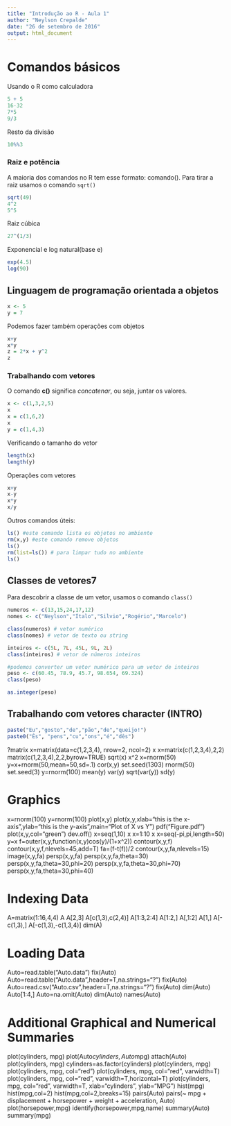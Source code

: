 ```yaml
---
title: "Introdução ao R - Aula 1"
author: "Neylson Crepalde"
date: "26 de setembro de 2016"
output: html_document
---
```

# Comandos básicos
Usando o R como calculadora
```r
5 + 5
16-32
7*5
9/3
```

Resto da divisão
```r
10%%3
```

### Raiz e potência
A maioria dos comandos no R tem esse formato: comando(). Para tirar a raiz usamos o comando `sqrt()`
```r
sqrt(49)
4^2
5^5
```

Raiz cúbica
```r
27^(1/3)
```

Exponencial e log natural(base e)
```r
exp(4.5)
log(90)
```
## Linguagem de programação orientada a objetos
```r
x <- 5
y = 7
```

Podemos fazer também operações com objetos
```r
x+y
x*y
z = 2*x + y^2
z
```

### Trabalhando com vetores
O comando **c()** significa *concatenar*, ou seja, juntar os valores.
```r
x <- c(1,3,2,5)
x
x = c(1,6,2)
x
y = c(1,4,3)
```

Verificando o tamanho do vetor
```r
length(x)
length(y)
```

Operações com vetores

```r
x+y
x-y
x*y
x/y
```

Outros comandos úteis:
```r
ls() #este comando lista os objetos no ambiente
rm(x,y) #este comando remove objetos
ls()
rm(list=ls()) # para limpar tudo no ambiente
ls()
```


## Classes de vetores7

Para descobrir a classe de um vetor, usamos o comando `class()`
```r
numeros <- c(13,15,24,17,12)
nomes <- c("Neylson","Ítalo","Silvio","Rogério","Marcelo")

class(numeros) # vetor numérico
class(nomes) # vetor de texto ou string

inteiros <- c(5L, 7L, 45L, 9L, 2L)
class(inteiros) # vetor de números inteiros

#podemos converter um vetor numérico para um vetor de inteiros
peso <- c(60.45, 78.9, 45.7, 98.654, 69.324)
class(peso)

as.integer(peso) 
```

## Trabalhando com vetores character (INTRO)
```r
paste("Eu","gosto","de","pão","de","queijo!")
paste0("Ês", "pens","cu","ons","é","dês")
```




?matrix
x=matrix(data=c(1,2,3,4), nrow=2, ncol=2)
x
x=matrix(c(1,2,3,4),2,2)
matrix(c(1,2,3,4),2,2,byrow=TRUE)
sqrt(x)
x^2
x=rnorm(50)
y=x+rnorm(50,mean=50,sd=.1)
cor(x,y)
set.seed(1303)
rnorm(50)
set.seed(3)
y=rnorm(100)
mean(y)
var(y)
sqrt(var(y))
sd(y)

# Graphics

x=rnorm(100)
y=rnorm(100)
plot(x,y)
plot(x,y,xlab="this is the x-axis",ylab="this is the y-axis",main="Plot of X vs Y")
pdf("Figure.pdf")
plot(x,y,col="green")
dev.off()
x=seq(1,10)
x
x=1:10
x
x=seq(-pi,pi,length=50)
y=x
f=outer(x,y,function(x,y)cos(y)/(1+x^2))
contour(x,y,f)
contour(x,y,f,nlevels=45,add=T)
fa=(f-t(f))/2
contour(x,y,fa,nlevels=15)
image(x,y,fa)
persp(x,y,fa)
persp(x,y,fa,theta=30)
persp(x,y,fa,theta=30,phi=20)
persp(x,y,fa,theta=30,phi=70)
persp(x,y,fa,theta=30,phi=40)

# Indexing Data

A=matrix(1:16,4,4)
A
A[2,3]
A[c(1,3),c(2,4)]
A[1:3,2:4]
A[1:2,]
A[,1:2]
A[1,]
A[-c(1,3),]
A[-c(1,3),-c(1,3,4)]
dim(A)

# Loading Data

Auto=read.table("Auto.data")
fix(Auto)
Auto=read.table("Auto.data",header=T,na.strings="?")
fix(Auto)
Auto=read.csv("Auto.csv",header=T,na.strings="?")
fix(Auto)
dim(Auto)
Auto[1:4,]
Auto=na.omit(Auto)
dim(Auto)
names(Auto)

# Additional Graphical and Numerical Summaries

plot(cylinders, mpg)
plot(Auto$cylinders, Auto$mpg)
attach(Auto)
plot(cylinders, mpg)
cylinders=as.factor(cylinders)
plot(cylinders, mpg)
plot(cylinders, mpg, col="red")
plot(cylinders, mpg, col="red", varwidth=T)
plot(cylinders, mpg, col="red", varwidth=T,horizontal=T)
plot(cylinders, mpg, col="red", varwidth=T, xlab="cylinders", ylab="MPG")
hist(mpg)
hist(mpg,col=2)
hist(mpg,col=2,breaks=15)
pairs(Auto)
pairs(~ mpg + displacement + horsepower + weight + acceleration, Auto)
plot(horsepower,mpg)
identify(horsepower,mpg,name)
summary(Auto)
summary(mpg)
